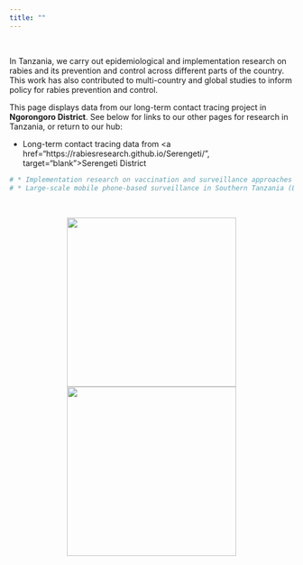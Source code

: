 ```yaml
---
title: ""
---
```

<head>
<link rel="icon" href="img/tab_logo.png" type="image/png" />
</head>

<br>

In Tanzania, we carry out epidemiological and implementation research on rabies and its prevention and control across different parts of the country. This work has also contributed to multi-country and global studies to inform policy for rabies prevention and control.

This page displays data from our long-term contact tracing project in <b>Ngorongoro District</b>. See below for links to our other pages for research in Tanzania, or return to our hub:    
  
* Long-term contact tracing data from <a href="https://rabiesresearch.github.io/Serengeti/", target="blank">Serengeti District</a>  
``` r
# * Implementation research on vaccination and surveillance approaches in Mara Region (LINK)  
# * Large-scale mobile phone-based surveillance in Southern Tanzania (LINK)  
```  
<br>

<center>

<img src="img/index_1.jpg" style="display: inline-block; margin-left: auto; margin-right: auto; height:300px;"/>
<img src="img/index_2.jpg" style="display: inline-block; margin-left: auto; margin-right: auto; height:300px;"/>

</center>